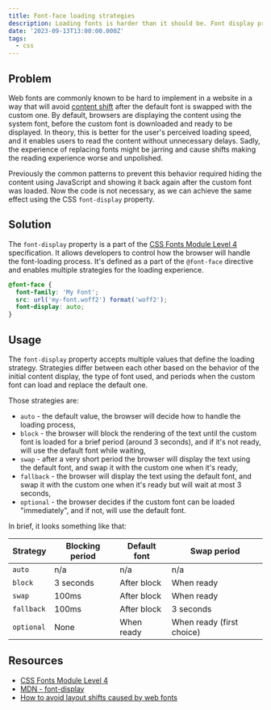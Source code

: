 ```yaml
---
title: Font-face loading strategies
description: Loading fonts is harder than it should be. Font display property makes it a bit more manageable.
date: '2023-09-13T13:00:00.000Z'
tags:
  - css
---
```


## Problem

Web fonts are commonly known to be hard to implement in a website in a way that will avoid [content shift](https://en.wikipedia.org/wiki/Flash_of_unstyled_content) after the default font is swapped with the custom one. By default, browsers are displaying the content using the system font, before the custom font is downloaded and ready to be displayed. In theory, this is better for the user's perceived loading speed, and it enables users to read the content without unnecessary delays. Sadly, the experience of replacing fonts might be jarring and cause shifts making the reading experience worse and unpolished.

Previously the common patterns to prevent this behavior required hiding the content using JavaScript and showing it back again after the custom font was loaded. Now the code is not necessary, as we can achieve the same effect using the CSS `font-display` property.

## Solution

The `font-display` property is a part of the [CSS Fonts Module Level 4](https://www.w3.org/TR/css-fonts-4/#font-display-desc) specification. It allows developers to control how the browser will handle the font-loading process. It's defined as a part of the `@font-face` directive and enables multiple strategies for the loading experience.

```css
@font-face {
  font-family: 'My Font';
  src: url('my-font.woff2') format('woff2');
  font-display: auto;
}
```
## Usage

The `font-display` property accepts multiple values that define the loading strategy. Strategies differ between each other based on the behavior of the initial content display, the type of font used, and periods when the custom font can load and replace the default one.

Those strategies are:
- `auto` - the default value, the browser will decide how to handle the loading process,
- `block` - the browser will block the rendering of the text until the custom font is loaded for a brief period (around 3 seconds), and if it's not ready, will use the default font while waiting,
- `swap` - after a very short period the browser will display the text using the default font, and swap it with the custom one when it's ready,
- `fallback` - the browser will display the text using the default font, and swap it with the custom one when it's ready but will wait at most 3 seconds,
- `optional` - the browser decides if the custom font can be loaded "immediately", and if not, will use the default font.

In brief, it looks something like that:

<table>
    <thead>
    <tr>
        <th>Strategy</th>
        <th>Blocking period</th>
        <th>Default font</th>
        <th>Swap period</th>
    </tr>
    </thead>
    <tbody>
    <tr>
        <td><code>auto</code></td>
        <td class="text-gray-400">n/a</td>
        <td class="text-gray-400">n/a</td>
        <td class="text-gray-400">n/a</td>
    </tr>
    <tr>
        <td><code>block</code></td>
        <td>3 seconds</td>
        <td>After block</td>
        <td>When ready</td>
    </tr>
    <tr>
        <td><code>swap</code></td>
        <td>100ms</td>
        <td>After block</td>
        <td>When ready</td>
    </tr>
    <tr>
        <td><code>fallback</code></td>
        <td>100ms</td>
        <td>After block</td>
        <td>3 seconds</td>
    </tr>
    <tr>
        <td><code>optional</code></td>
        <td>None</td>
        <td>When ready</td>
        <td>When ready (first choice)</td>
    </tr>
    </tbody>
</table>

## Resources

- [CSS Fonts Module Level 4](https://www.w3.org/TR/css-fonts-4/#font-display-desc)
- [MDN - font-display](https://developer.mozilla.org/en-US/docs/Web/CSS/@font-face/font-display)
- [How to avoid layout shifts caused by web fonts](https://simonhearne.com/2021/layout-shifts-webfonts/#prevent-layout-shifts-with-font-display)
